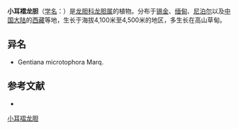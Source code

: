 {{Speciesbox
| name = 小耳褶龙胆
| status = 
| status_system = 
| image =
| genus = Gentiana
| species = infelix
| authority = C. B. Clarke
}}

'''小耳褶龙胆'''（[[学名|学名]]：{{lang|la|''Gentiana infelix''}}）是[[龙胆科|龙胆科]][[龙胆属|龙胆属]]的植物。分布于[[锡金|锡金]]、[[缅甸|缅甸]]、[[尼泊尔|尼泊尔]]以及[[中国大陆|中国大陆]]的[[西藏|西藏]]等地，生长于海拔4,100米至4,500米的地区，多生长在高山草甸。

== 异名 ==
* Gentiana microtophora Marq.

== 参考文献 ==
<div class="references-small">
* {{FRPS|小耳褶龙胆}}
</div>
{{Taxonbar|from=Q10960036}}

[[Category:龙胆属|小耳褶龙胆]]


{{植物小作品}}